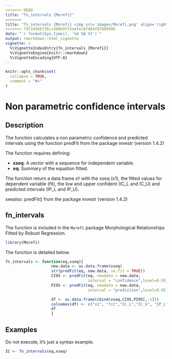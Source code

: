 ```yaml
---
<<<<<<< HEAD
title: "fn_intervals {Morefi}"
=======
title: "fn_intervals {Morefi} <img src='images/Morefi.png' align='right' height='20%' width='20%'/>"
>>>>>>> 797145bb726cc480b9f31a4fec6f464f87688996
date: "`r format(Sys.time(), '%d %B %Y')`"
output: rmarkdown::html_vignette
vignette: >
  %\VignetteIndexEntry{fn_intervals {Morefi}}
  %\VignetteEngine{knitr::rmarkdown}
  %\VignetteEncoding{UTF-8}
---
```


```r
knitr::opts_chunk$set(
  collapse = TRUE,
  comment = "#>"
)
```


# Non parametric confidence intervals

## Description


The function calculates a non parametric confidence and predicted intervals
using the function predFit from the package investr (version 1.4.2)


The function requires defining:


 * **xseq**: A vector with a sequence for independent variable.
 * **eq**: Summary of the equation fitted.
 

The function return a data frame `df` with the xseq (x1), the fitted values for 
dependent variable (fit), the low and upper confident (IC_L and IC_U) and 
predicted intervals (IP_L and IP_U).


seealso: predFit() from the package investr (version 1.4.2)


## fn_intervals

The function is included in the `Morefi` package Morphological Relationships Fitted by Robust Regression.


```r
library(Morefi)
```


The function is detailed below.


```r

fn_intervals <- function(eq,xseq){
                    new.data <- as.data.frame(xseq)
                    str(predFit(eq, new.data, se.fit = TRUE))
                    CI95 <- predFit(eq, newdata = new.data,
                                    interval = "confidence",level=0.95)
                    PI95 <- predFit(eq, newdata = new.data,
                                    interval = "prediction",level=0.95)

                    df <- as.data.frame(cbind(xseq,CI95,PI95[,-1]))
                    colnames(df) <- c("x1", "fit","IC_L","IC_U", "IP_L","IP_U")
                    df
                    }

```


## Examples

Do not execute, it's just a syntax example.
<!-- Falta describir el ejemplo y que corra.... -->

```r
IC <- fn_intervals(eq,xseq)
```
